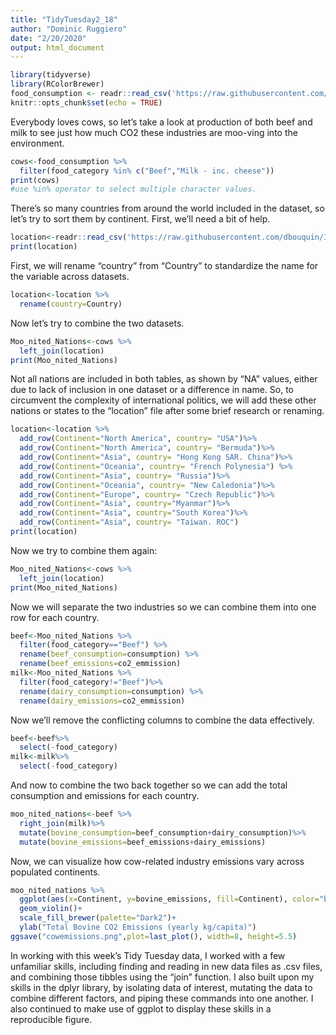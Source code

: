 ```yaml
---
title: "TidyTuesday2_18"
author: "Dominic Ruggiero"
date: "2/20/2020"
output: html_document
---
```


```r
library(tidyverse)
library(RColorBrewer)
food_consumption <- readr::read_csv('https://raw.githubusercontent.com/rfordatascience/tidytuesday/master/data/2020/2020-02-18/food_consumption.csv')
knitr::opts_chunk$set(echo = TRUE)
```


Everybody loves cows, so let's take a look at production of both beef and milk to see just how much CO2 these industries are moo-ving into the environment.

```r


cows<-food_consumption %>%
  filter(food_category %in% c("Beef","Milk - inc. cheese"))
print(cows)
#use %in% operator to select multiple character values.
```

There's so many countries from around the world included in the dataset, so let's try to sort them by continent. First, we'll need a bit of help.

```r
location<-readr::read_csv('https://raw.githubusercontent.com/dbouquin/IS_608/master/NanosatDB_munging/Countries-Continents.csv')
print(location)
```

First, we will rename "country" from "Country" to standardize the name for the variable across datasets.

```r
location<-location %>%
  rename(country=Country)

```

Now let's try to combine the two datasets.
```r
Moo_nited_Nations<-cows %>% 
  left_join(location)
print(Moo_nited_Nations)

```

Not all nations are included in both tables, as shown by "NA" values, either due to lack of inclusion in one dataset or a difference in name. So,  to circumvent the complexity of international politics, we will add these other nations or states to the "location" file after some brief research or renaming.

```r
location<-location %>%
  add_row(Continent="North America", country= "USA")%>%
  add_row(Continent="North America", country= "Bermuda")%>%
  add_row(Continent="Asia", country= "Hong Kong SAR. China")%>%
  add_row(Continent="Oceania", country= "French Polynesia") %>%
  add_row(Continent="Asia", country= "Russia")%>%
  add_row(Continent="Oceania", country= "New Caledonia")%>%
  add_row(Continent="Europe", country= "Czech Republic")%>%
  add_row(Continent="Asia", country="Myanmar")%>%
  add_row(Continent="Asia", country="South Korea")%>%
  add_row(Continent="Asia", country= "Taiwan. ROC")
print(location)
```

Now we try to combine them again:
```r
Moo_nited_Nations<-cows %>% 
  left_join(location)
print(Moo_nited_Nations)

```
Now we will separate the two industries so we can combine them into one row for each country.
```r
beef<-Moo_nited_Nations %>%
  filter(food_category=="Beef") %>%
  rename(beef_consumption=consumption) %>%
  rename(beef_emissions=co2_emmission)
milk<-Moo_nited_Nations %>%
  filter(food_category!="Beef")%>%
  rename(dairy_consumption=consumption) %>%
  rename(dairy_emissions=co2_emmission)
```
Now we'll remove the conflicting columns to combine the data effectively.
```r
beef<-beef%>%
  select(-food_category)
milk<-milk%>%
  select(-food_category)

```

And now to combine the two back together so we can add the total consumption and emissions for each country.
```r
moo_nited_nations<-beef %>%
  right_join(milk)%>%
  mutate(bovine_consumption=beef_consumption+dairy_consumption)%>%
  mutate(bovine_emissions=beef_emissions+dairy_emissions)

```

Now, we can visualize how cow-related industry emissions vary across populated continents.

```r
moo_nited_nations %>%
  ggplot(aes(x=Continent, y=bovine_emissions, fill=Continent), color="black")+
  geom_violin()+
  scale_fill_brewer(palette="Dark2")+
  ylab("Total Bovine CO2 Emissions (yearly kg/capita)")
ggsave("cowemissions.png",plot=last_plot(), width=8, height=5.5)
```

In working with this week's Tidy Tuesday data, I worked with a few unfamiliar skills, including finding and reading in new data files as .csv files, and combining those tibbles using the "join" function. I also built upon my skills in the dplyr library, by isolating data of interest, mutating the data to combine different factors, and piping these commands into one another. I also continued to make use of ggplot to display these skills in a reproducible figure.